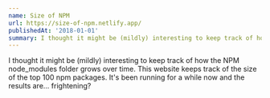 ```yaml
---
name: Size of NPM
url: https://size-of-npm.netlify.app/
publishedAt: '2018-01-01'
summary: I thought it might be (mildly) interesting to keep track of how the NPM node_modules folder grows over time. This website keeps track of the size of the top 100 npm packages. It's been running for a while now and the results are... frightening?
---
```


I thought it might be (mildly) interesting to keep track of how the NPM node_modules folder grows over time. This website keeps track of the size of the top 100 npm packages. It's been running for a while now and the results are... frightening?
